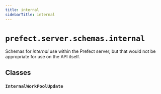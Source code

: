 ```yaml
---
title: internal
sidebarTitle: internal
---
```


# `prefect.server.schemas.internal`


Schemas for _internal_ use within the Prefect server, but that would not be
appropriate for use on the API itself.

## Classes

### `InternalWorkPoolUpdate` <sup><a href="https://github.com/prefecthq/prefect/blob/main/src/prefect/server/schemas/internal.py#L11" target="_blank"><Icon icon="github" style="width: 14px; height: 14px;" /></a></sup>

